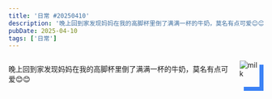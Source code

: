 ---
title: '日常 #20250410'
description: '晚上回到家发现妈妈在我的高脚杯里倒了满满一杯的牛奶，莫名有点可爱😊😊'
pubDate: 2025-04-10
tags: ['日常']
---

<div style="display: flex; justify-content: space-between;">
  <p>晚上回到家发现妈妈在我的高脚杯里倒了满满一杯的牛奶，莫名有点可爱😊😊</p>
  <img
    style="box-shadow: 8px 8px 0 #3b82f6; margin: 8px 8px 8px 16px"
    width={160}
    src={'https://img.picui.cn/free/2025/05/06/68196b0e17e75.png'}
    alt="milk"
  />
</div>
